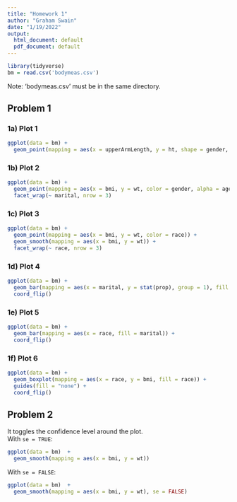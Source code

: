 ```yaml
---
title: "Homework 1"
author: "Graham Swain"
date: "1/19/2022"
output:
  html_document: default
  pdf_document: default
---
```


```r
library(tidyverse)
bm = read.csv('bodymeas.csv')
```

Note: 'bodymeas.csv' must be in the same directory.

## Problem 1
### 1a) Plot 1
```r
ggplot(data = bm) +
  geom_point(mapping = aes(x = upperArmLength, y = ht, shape = gender, color = bmi))
```

### 1b) Plot 2
```r
ggplot(data = bm) +
  geom_point(mapping = aes(x = bmi, y = wt, color = gender, alpha = age)) +
  facet_wrap(~ marital, nrow = 3)
```

### 1c) Plot 3
```r
ggplot(data = bm) +
  geom_point(mapping = aes(x = bmi, y = wt, color = race)) +
  geom_smooth(mapping = aes(x = bmi, y = wt)) +
  facet_wrap(~ race, nrow = 3)
```

### 1d) Plot 4
```r
ggplot(data = bm) +
  geom_bar(mapping = aes(x = marital, y = stat(prop), group = 1), fill = rainbow(6)) +
  coord_flip()
```

### 1e) Plot 5
```r
ggplot(data = bm) +
  geom_bar(mapping = aes(x = race, fill = marital)) +
  coord_flip()
```

### 1f) Plot 6
```r
ggplot(data = bm) +
  geom_boxplot(mapping = aes(x = race, y = bmi, fill = race)) +
  guides(fill = "none") +
  coord_flip()
```

## Problem 2
It toggles the confidence level around the plot.  
With `se = TRUE`:  
```r
ggplot(data = bm)  +
  geom_smooth(mapping = aes(x = bmi, y = wt)) 
```

With `se = FALSE`:  
```r
ggplot(data = bm)  +
  geom_smooth(mapping = aes(x = bmi, y = wt), se = FALSE) 
```

